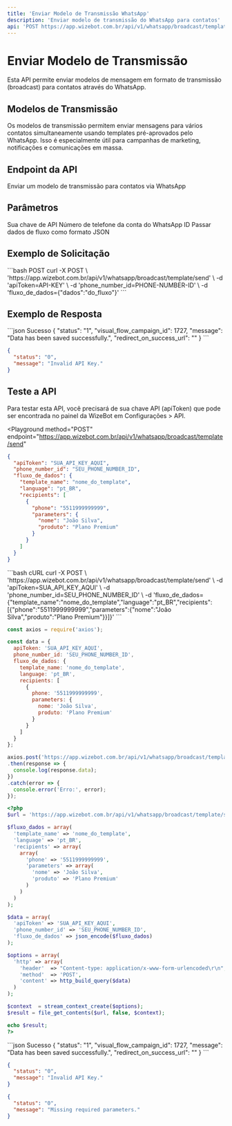 ```yaml
---
title: 'Enviar Modelo de Transmissão WhatsApp'
description: 'Enviar modelo de transmissão do WhatsApp para contatos'
api: 'POST https://app.wizebot.com.br/api/v1/whatsapp/broadcast/template/send'
---
```


# Enviar Modelo de Transmissão

Esta API permite enviar modelos de mensagem em formato de transmissão (broadcast) para contatos através do WhatsApp.

## Modelos de Transmissão

Os modelos de transmissão permitem enviar mensagens para vários contatos simultaneamente usando templates pré-aprovados pelo WhatsApp. Isso é especialmente útil para campanhas de marketing, notificações e comunicações em massa.

## Endpoint da API

<ParamField method="POST" type="string">
  Enviar um modelo de transmissão para contatos via WhatsApp
</ParamField>

## Parâmetros

<ParamField query="apiToken" type="string" required>
  Sua chave de API
</ParamField>

<ParamField query="phone_number_id" type="string" required>
  Número de telefone da conta do WhatsApp ID
</ParamField>

<ParamField query="fluxo_de_dados" type="json" required>
  Passar dados de fluxo como formato JSON
</ParamField>

## Exemplo de Solicitação

<CodeGroup>
```bash POST
curl -X POST \ 
'https://app.wizebot.com.br/api/v1/whatsapp/broadcast/template/send' \
-d 'apiToken=API-KEY' \
-d 'phone_number_id=PHONE-NUMBER-ID' \
-d 'fluxo_de_dados={"dados":"do_fluxo"}'
```
</CodeGroup>

## Exemplo de Resposta

<CodeGroup>
```json Sucesso
{
  "status": "1",
  "visual_flow_campaign_id": 1727,
  "message": "Data has been saved successfully.",
  "redirect_on_success_url": ""
}
```

```json Erro
{
  "status": "0",
  "message": "Invalid API Key."
}
```
</CodeGroup>

## Teste a API

<Note>
  Para testar esta API, você precisará de sua chave API (apiToken) que pode ser encontrada no painel da WizeBot em Configurações > API.
</Note>

<Playground
  method="POST"
  endpoint="https://app.wizebot.com.br/api/v1/whatsapp/broadcast/template/send"
>
  ```json
  {
    "apiToken": "SUA_API_KEY_AQUI",
    "phone_number_id": "SEU_PHONE_NUMBER_ID",
    "fluxo_de_dados": {
      "template_name": "nome_do_template",
      "language": "pt_BR",
      "recipients": [
        {
          "phone": "5511999999999",
          "parameters": {
            "nome": "João Silva",
            "produto": "Plano Premium"
          }
        }
      ]
    }
  }
  ```
</Playground>

<RequestExample>
  ```bash cURL
  curl -X POST \
    'https://app.wizebot.com.br/api/v1/whatsapp/broadcast/template/send' \
    -d 'apiToken=SUA_API_KEY_AQUI' \
    -d 'phone_number_id=SEU_PHONE_NUMBER_ID' \
    -d 'fluxo_de_dados={"template_name":"nome_do_template","language":"pt_BR","recipients":[{"phone":"5511999999999","parameters":{"nome":"João Silva","produto":"Plano Premium"}}]}'
  ```

  ```javascript Node.js
  const axios = require('axios');

  const data = {
    apiToken: 'SUA_API_KEY_AQUI',
    phone_number_id: 'SEU_PHONE_NUMBER_ID',
    fluxo_de_dados: {
      template_name: 'nome_do_template',
      language: 'pt_BR',
      recipients: [
        {
          phone: '5511999999999',
          parameters: {
            nome: 'João Silva',
            produto: 'Plano Premium'
          }
        }
      ]
    }
  };

  axios.post('https://app.wizebot.com.br/api/v1/whatsapp/broadcast/template/send', data)
  .then(response => {
    console.log(response.data);
  })
  .catch(error => {
    console.error('Erro:', error);
  });
  ```

  ```php PHP
  <?php
  $url = 'https://app.wizebot.com.br/api/v1/whatsapp/broadcast/template/send';
  
  $fluxo_dados = array(
    'template_name' => 'nome_do_template',
    'language' => 'pt_BR',
    'recipients' => array(
      array(
        'phone' => '5511999999999',
        'parameters' => array(
          'nome' => 'João Silva',
          'produto' => 'Plano Premium'
        )
      )
    )
  );
  
  $data = array(
    'apiToken' => 'SUA_API_KEY_AQUI',
    'phone_number_id' => 'SEU_PHONE_NUMBER_ID',
    'fluxo_de_dados' => json_encode($fluxo_dados)
  );
  
  $options = array(
    'http' => array(
      'header'  => "Content-type: application/x-www-form-urlencoded\r\n",
      'method'  => 'POST',
      'content' => http_build_query($data)
    )
  );
  
  $context  = stream_context_create($options);
  $result = file_get_contents($url, false, $context);
  
  echo $result;
  ?>
  ```
</RequestExample>

<ResponseExample>
  ```json Sucesso
  {
    "status": "1",
    "visual_flow_campaign_id": 1727,
    "message": "Data has been saved successfully.",
    "redirect_on_success_url": ""
  }
  ```

  ```json Erro - API Key Inválida
  {
    "status": "0",
    "message": "Invalid API Key."
  }
  ```

  ```json Erro - Parâmetros Inválidos
  {
    "status": "0",
    "message": "Missing required parameters."
  }
  ```
</ResponseExample>
